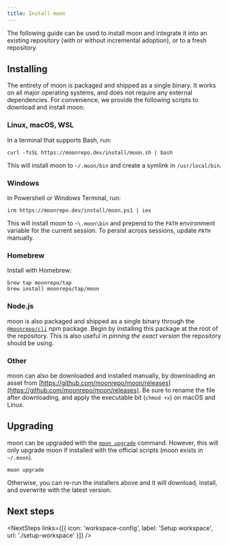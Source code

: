 ```yaml
---
title: Install moon
---
```



<HeaderLabel text="2 min" />

The following guide can be used to install moon and integrate it into an existing repository (with
or without incremental adoption), or to a fresh repository.

## Installing

The entirety of moon is packaged and shipped as a single binary. It works on all major operating
systems, and does not require any external dependencies. For convenience, we provide the following
scripts to download and install moon.

### Linux, macOS, WSL

In a terminal that supports Bash, run:

```
curl -fsSL https://moonrepo.dev/install/moon.sh | bash
```

This will install moon to `~/.moon/bin` and create a symlink in `/usr/local/bin`.

### Windows

In Powershell or Windows Terminal, run:

```
irm https://moonrepo.dev/install/moon.ps1 | iex
```

This will install moon to `~\.moon\bin` and prepend to the `PATH` environment variable for the
current session. To persist across sessions, update `PATH` manually.

### Homebrew

Install with Homebrew:

```
brew tap moonrepo/tap
brew install moonrepo/tap/moon
```

### Node.js

moon is also packaged and shipped as a single binary through the
[`@moonrepo/cli`](https://www.npmjs.com/package/@moonrepo/cli) npm package. Begin by installing this
package at the root of the repository. This is also useful in _pinning the exact version_ the
repository should be using.

<AddDepsTabs dep="@moonrepo/cli" dev />

### Other

moon can also be downloaded and installed manually, by downloading an asset from
[https://github.com/moonrepo/moon/releases](https://github.com/moonrepo/moon/releases). Be sure to
rename the file after downloading, and apply the executable bit (`chmod +x`) on macOS and Linux.

## Upgrading

moon can be upgraded with the [`moon upgrade`](./commands/upgrade) command. However, this will only
upgrade moon if installed with the official scripts (moon exists in `~/.moon`).

```shell
moon upgrade
```

Otherwise, you can re-run the installers above and it will download, install, and overwrite with the
latest version.

## Next steps

<NextSteps
  links={[{ icon: 'workspace-config', label: 'Setup workspace', url: './setup-workspace' }]}
/>
